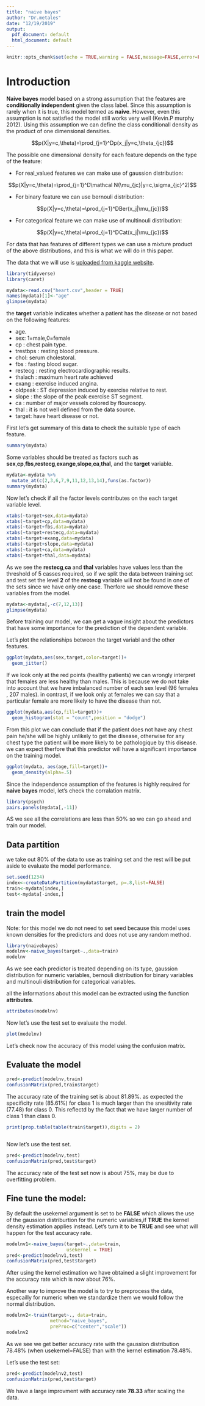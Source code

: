 ---
title: "naive bayes"
author: "Dr.metales"
date: "12/19/2019"
output:
  pdf_document: default
  html_document: default
---

```{r setup, include=FALSE}
knitr::opts_chunk$set(echo = TRUE,warning = FALSE,message=FALSE,error=FALSE)
```


# Introduction

**Naive bayes** model based on a strong assumption that the features are **conditionally  independent** given the class label. Since this assumption is rarely when it is true, this model termed as **naive**. However, even this assumption is not satisfied the model still works very well (Kevin.P murphy  2012). Using this assumption we can define the class conditionall density as the product of one dimensional densities.

$$p(X|y=c,\theta)=\prod_{j=1}^Dp(x_j|y=c,\theta_{jc})$$

The possible one dimensional density for each feature depends on the type of the feature: 

* For real_valued features we can make use of gaussion distribution:

$$p(X|y=c,\theta)=\prod_{j=1}^D\mathcal N(\mu_{jc}|y=c,\sigma_{jc}^2)$$

* For binary feature we can use bernouli distribution:

$$p(X|y=c,\theta)=\prod_{j=1}^DBer(x_j|\mu_{jc})$$

* For categorical feature we can make use of multinouli distribution:

$$p(X|y=c,\theta)=\prod_{j=1}^DCat(x_j|\mu_{jc})$$


For data that has features of different types we can use a mixture product of the above distributions, and this is what we will do in this paper.  

The data that we will use is [uploaded from kaggle website](https://www.kaggle.com/johnsmith88/heart-disease-dataset).


```{r}
library(tidyverse)
library(caret)
```


```{r}
mydata<-read.csv("heart.csv",header = TRUE)
names(mydata)[1]<-"age"
glimpse(mydata)

```

the **target** variable indicates whether a patient has the disease or not based on the following features:

* age.
* sex: 1=male,0=female
* cp : chest pain type.
* trestbps :  resting blood pressure.
* chol: serum cholestoral.
* fbs : fasting blood sugar.
* restecg : resting electrocardiographic results.
* thalach : maximum heart rate achieved
* exang : exercise induced angina. 
* oldpeak : ST depression induced by exercise relative to rest.
* slope : the slope of the peak exercise ST segment.
* ca : number of major vessels colored by flourosopy.
* thal : it is not well defined from the data source.
* target: have heart disease or not.



First let's get summary of this data to check the suitable type of each feature.  


```{r}
summary(mydata)
```


 Some variables should be treated as factors such as **sex**,**cp**,**fbs**,**restecg**,**exange**,**slope**,**ca**,**thal**, and the **target** variable.
 
 
```{r}
mydata<-mydata %>%
  mutate_at(c(2,3,6,7,9,11,12,13,14),funs(as.factor))
summary(mydata)
```
 
 
 Now let's check if all the factor levels contributes on the each target variable level.
 
 
 
```{r}
xtabs(~target+sex,data=mydata)
xtabs(~target+cp,data=mydata)
xtabs(~target+fbs,data=mydata)
xtabs(~target+restecg,data=mydata)
xtabs(~target+exang,data=mydata)
xtabs(~target+slope,data=mydata)
xtabs(~target+ca,data=mydata)
xtabs(~target+thal,data=mydata)
```
 
 
 
As we see the **restecg**,**ca** and **thal** variables have values less than the threshold of 5 casses required, so if we split the data between training set and test set the level **2** of the **restecg** variable will not be found in one of the sets since we have only one case. Therfore we should remove these variables from the model.

```{r}
mydata<-mydata[,-c(7,12,13)]
glimpse(mydata)
```



Before training our model, we can get a vague insight about the predictors that have some importance for the prediction of the dependent variable.  

Let's plot the relationships between the target variabl and the other features.


```{r}
ggplot(mydata,aes(sex,target,color=target))+
  geom_jitter()
```


If we look only at the red points (healthy patients) we can wrongly interpret that females are less healthy than males. This is because we do not take into account that we have imbalanced number of each sex level (96 females , 207 males). in contrast, if we look only at females we can say that a particular female are more likely to have the disease than not.      



```{r}
ggplot(mydata,aes(cp,fill=target))+
  geom_histogram(stat = "count",position = "dodge")
```



From this plot we can conclude that if the patient does not have any chest pain he/she will be highly unlikely to get the disease, otherwise for any chest type the patient will be more likely to be pathologique by this disease. we can expect therfore that this predictor will have a significant importance on the training model.

```{r}
ggplot(mydata, aes(age,fill=target))+
  geom_density(alpha=.5)
```


Since the independence assumption of the features is highly required for **naive bayes** model, let's check the corralation matrix. 


```{r}
library(psych)
pairs.panels(mydata[,-11])
```


AS we see all the correlations are less than 50% so we can go ahead and train our model.


## Data partition


we take out 80% of the data to use as training set and the rest will be put aside to evaluate the model performance.  


```{r}
set.seed(1234)
index<-createDataPartition(mydata$target, p=.8,list=FALSE)
train<-mydata[index,]
test<-mydata[-index,]
```


## train the model 

Note: for this model we do not need to set seed because this model uses known densities for the predictors and does not use any random method.

```{r}
library(naivebayes)
modelnv<-naive_bayes(target~.,data=train)
modelnv

```

As we see each predictor is treated depending on its type, gaussion distribution for numeric variables, bernouli distribution for binary variables and multinouli distribution for categorical variables.   

all the informations about this model can be extracted using the function **attributes**.  


```{r}
attributes(modelnv)
```

Now let's use the test set to evaluate the model.
```{r}
plot(modelnv)
```



Let's check now the accuracy of this model using the confusion matrix.

## Evaluate the model


```{r}
pred<-predict(modelnv,train)
confusionMatrix(pred,train$target)
```

The accuracy rate of the training set is about 81.89%.
as expected the specificity rate (85.61%) for class 1 is much larger than the snesitivity rate (77.48) for class 0. This reflectd by the fact that we have larger number of class 1 than class 0.

```{r}
print(prop.table(table(train$target)),digits = 2)
      
```


Now let's use the test set.



```{r}
pred<-predict(modelnv,test)
confusionMatrix(pred,test$target)
```

The accuracy rate of the test set now is about 75%, may be due to overfitting problem. 

## Fine tune the model:

By default the usekernel argument  is set to be **FALSE** which allows the use of the gaussion distriburtion for the numeric variables,if **TRUE** the kernel density estimation applies instead. Let's turn it to be **TRUE**  and see what will happen for the test accuracy rate.


```{r}
modelnv1<-naive_bayes(target~.,data=train,
                      usekernel = TRUE)
pred<-predict(modelnv1,test)
confusionMatrix(pred,test$target)

```

After using the kernel estimation we have obtained a slight improvement for the accuracy rate which is now about 76%.

Another way to improve the model is to try to preprocess the data, especailly for numeric when we standardize them we would follow the normal distribution.

```{r}
modelnv2<-train(target~., data=train,
                method="naive_bayes",
                preProc=c("center","scale"))
modelnv2
```

As we see we get better accuracy rate with the gaussion distribution 78.48% (when usekernel=FALSE) than with the kernel estimation 78.48%.


Let's use the test set:

```{r}
pred<-predict(modelnv2,test)
confusionMatrix(pred,test$target)


```

 We have a large improvment with accuracy rate **78.33** after scaling the data. 